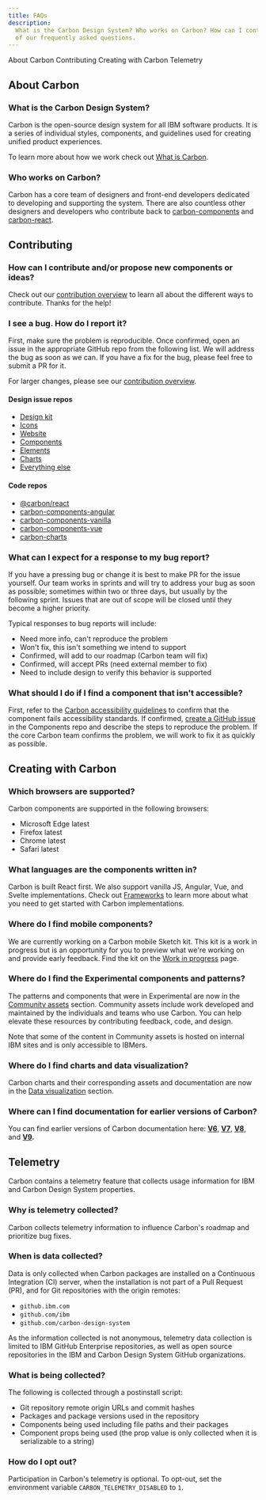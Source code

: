 ```yaml
---
title: FAQs
description:
  What is the Carbon Design System? Who works on Carbon? How can I contribute? Here, we answer some
  of our frequently asked questions.
---
```


<AnchorLinks>

<AnchorLink>About Carbon</AnchorLink>
<AnchorLink>Contributing</AnchorLink>
<AnchorLink>Creating with Carbon</AnchorLink>
<AnchorLink>Telemetry</AnchorLink>

</AnchorLinks>

## About Carbon

### What is the Carbon Design System?

Carbon is the open-source design system for all IBM software products. It is a series of individual
styles, components, and guidelines used for creating unified product experiences.

To learn more about how we work check out [What is Carbon](/all-about-carbon/what-is-carbon).

### Who works on Carbon?

Carbon has a core team of designers and front-end developers dedicated to developing and supporting
the system. There are also countless other designers and developers who contribute back to
[carbon-components](https://github.com/carbon-design-system/carbon-components#contributors) and
[carbon-react](https://github.com/carbon-design-system/carbon#contributors).

## Contributing

### How can I contribute and/or propose new components or ideas?

Check out our [contribution overview](/contributing/overview) to learn all about the different ways
to contribute. Thanks for the help!

### I see a bug. How do I report it?

First, make sure the problem is reproducible. Once confirmed, open an issue in the appropriate
GitHub repo from the following list. We will address the bug as soon as we can. If you have a fix
for the bug, please feel free to submit a PR for it.

For larger changes, please see our [contribution overview](/contributing/overview).

#### Design issue repos

- [Design kit](https://github.com/carbon-design-system/carbon-design-kit/issues/new)
- [Icons](https://github.com/carbon-design-system/carbon-icons/issues/new)
- [Website](https://github.com/carbon-design-system/carbon-website/issues/new/choose)
- [Components](https://github.com/carbon-design-system/carbon/issues/new/choose)
- [Elements](https://github.com/carbon-design-system/carbon/issues/new/choose)
- [Charts](https://github.com/carbon-design-system/carbon-charts/issues/new)
- [Everything else](https://github.com/carbon-design-system/issue-tracking/issues/new)

#### Code repos

- [@carbon/react](https://github.com/carbon-design-system/carbon/issues/new/choose)
- [carbon-components-angular](https://github.com/IBM/carbon-components-angular/issues/new)
- [carbon-components-vanilla](https://github.com/carbon-design-system/carbon/issues/new/choose)
- [carbon-components-vue](https://github.com/carbon-design-system/carbon-components-vue/issues/new)
- [carbon-charts](https://github.com/carbon-design-system/carbon-charts/issues/new)

### What can I expect for a response to my bug report?

If you have a pressing bug or change it is best to make PR for the issue yourself. Our team works in
sprints and will try to address your bug as soon as possible; sometimes within two or three days,
but usually by the following sprint. Issues that are out of scope will be closed until they become a
higher priority.

Typical responses to bug reports will include:

- Need more info, can't reproduce the problem
- Won't fix, this isn't something we intend to support
- Confirmed, will add to our roadmap (Carbon team will fix)
- Confirmed, will accept PRs (need external member to fix)
- Need to include design to verify this behavior is supported

### What should I do if I find a component that isn't accessible?

First, refer to the [Carbon accessibility guidelines](/elements/accessibility/overview) to confirm
that the component fails accessibility standards. If confirmed,
[create a GitHub issue](https://github.com/carbon-design-system/carbon/issues/new/choose) in the
Components repo and describe the steps to reproduce the problem. If the core Carbon team confirms
the problem, we will work to fix it as quickly as possible.

## Creating with Carbon

### Which browsers are supported?

Carbon components are supported in the following browsers:

- Microsoft Edge latest
- Firefox latest
- Chrome latest
- Safari latest

### What languages are the components written in?

Carbon is built React first. We also support vanilla JS, Angular, Vue, and Svelte implementations.
Check out [Frameworks](/developing/frameworks/react) to learn more about what you need to get
started with Carbon implementations.

### Where do I find mobile components?

We are currently working on a Carbon mobile Sketch kit. This kit is a work in progress but is an
opportunity for you to preview what we're working on and provide early feedback. Find the kit on the
[Work in progress](/whats-happening/work-in-progress) page.

### Where do I find the Experimental components and patterns?

The patterns and components that were in Experimental are now in the
[Community assets](/community/overview) section. Community assets include work developed and
maintained by the individuals and teams who use Carbon. You can help elevate these resources by
contributing feedback, code, and design.

Note that some of the content in Community assets is hosted on internal IBM sites and is only
accessible to IBMers.

### Where do I find charts and data visualization?

Carbon charts and their corresponding assets and documentation are now in the
[Data visualization](/data-visualization/getting-started) section.

### Where can I find documentation for earlier versions of Carbon?

You can find earlier versions of Carbon documentation here:
**[V6](http://v6.carbondesignsystem.com/)**, **[V7](http://v7.carbondesignsystem.com/)**,
**[V8](http://v8.carbondesignsystem.com/)**, and **[V9](http://v9.carbondesignsystem.com/).**

## Telemetry

Carbon contains a telemetry feature that collects usage information for IBM and Carbon Design System
properties.

### Why is telemetry collected?

Carbon collects telemetry information to influence Carbon's roadmap and prioritize bug fixes.

### When is data collected?

Data is only collected when Carbon packages are installed on a Continuous Integration (CI) server,
when the installation is not part of a Pull Request (PR), and for Git repositories with the origin
remotes:

- `github.ibm.com`
- `github.com/ibm`
- `github.com/carbon-design-system`

As the information collected is not anonymous, telemetry data collection is limited to IBM GitHub
Enterprise repositories, as well as open source repositories in the IBM and Carbon Design System
GitHub organizations.

### What is being collected?

The following is collected through a postinstall script:

- Git repository remote origin URLs and commit hashes
- Packages and package versions used in the repository
- Components being used including file paths and their packages
- Component props being used (the prop value is only collected when it is serializable to a string)

### How do I opt out?

Participation in Carbon's telemetry is optional. To opt-out, set the environment variable
`CARBON_TELEMETRY_DISABLED` to `1`.
